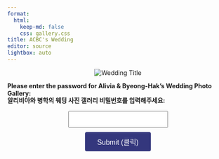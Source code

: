 ```yaml
---
format:
  html:
    keep-md: false
    css: gallery.css
title: ACBC's Wedding
editor: source
lightbox: auto
---
```




<div id="passwordPrompt">
  <p align="center">
    <img src="wedding_title3.png" style="max-width: 66%; height: auto;" alt="Wedding Title">
  </p>
  <h4 style="margin: 0; line-height: 1.2;">Please enter the password for Alivia & Byeong-Hak's Wedding Photo Gallery:</h4>
  <h4 style="margin: 0; line-height: 1.2;">알리비아와 병학의 웨딩 사진 갤러리 비밀번호를 입력해주세요:</h4>
  
  <div style="display:block; margin:15px;"></div>

  <div style="text-align: center;">
  <form onsubmit="checkPassword(event)" style="display: inline-block;">
    <input type="password" id="password" style="padding: 8px; font-size: 1rem;">
      <div style="display:block; margin:10px;"></div>
    <button type="submit"
        style="
          padding: 10px 16px;
          font-size: 1rem;
          width: 100%;
          max-width: 150px;
          box-sizing: border-box;
          background-color: #34377d;
          color: white;
          border: none;
          border-radius: 4px;
        ">
  Submit (클릭)
</button>
  </form>
  </div>
</div>



<div id="protectedContent" style="display:none;">
  <p align="center">
    <img src="wedding_title3.png" style="max-width: 66%; height: auto;" alt="Wedding Title">
  </p>
  
  <h3 style="margin: 0; line-height: 1.2;">Welcome to Alivia & Byeong-Hak's Wedding Photo Gallery!</h3>
  <h3 style="margin: 0; line-height: 1.2;">알리비아와 병학의 웨딩 사진 갤러리에 오신 것을 환영합니다!</h3>

  <div style="display:block; margin:15px;"></div>

  <p>
    <a href="https://bcdanl.github.io/acbcweddingphoto"
       tabindex="-1"
       id="galleryLink"
       style="font-weight: bold; font-size: 1.25rem; color: #39274b;">
      Click here! (여기를 클릭하세요!)
    </a>
  </p>
</div>



<script>
function checkPassword(event) {
    event.preventDefault(); // Prevent form reload
    const correctPassword = "acbc25";
    const inputPassword = document.getElementById("password").value;

    if (inputPassword === correctPassword) {
        document.getElementById("protectedContent").style.display = "block";
        document.getElementById("passwordPrompt").style.display = "none";
        // Enable tab focus for protected content now
        document.getElementById("galleryLink").removeAttribute("tabindex");
    } else {
        alert("Incorrect password. Please try again. (비밀번호가 틀렸습니다. 다시 시도해 주세요.)");
    }
}
</script>

